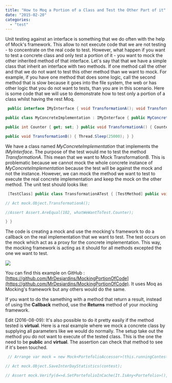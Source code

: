 ```yaml
---
title: "How to Moq a Portion of a Class and Test the Other Part of it"
date: "2015-02-20"
categories: 
  - "test"
---
```


Unit testing against an interface is something that we do often with the help of Mock's framework. This allow to not execute code that we are not testing - to concentrate on the real code to test. However, what happen if you want to test a concrete class and only test a portion of it - you want to mock the other inherited method of that interface. Let's say that that we have a simple class that inherit an interface with two methods. If one method call the other and that we do not want to test this other method than we want to mock. For example, if you have one method that does some logic, call the second method that is slow because it goes into the file system, the web or has other logic that you do not want to tests, than you are in this scenario. Here is some code that we will use to demonstrate how to test only a portion of a class whilst having the rest Moq.


```csharp
 public interface IMyInterface { void TransformationA(); void TransformationB(); }

public class MyConcreteImplementation : IMyInterface { public MyConcreteImplementation(int counter) { Counter = counter; }

public int Counter { get; set; } public void TransformationA() { Counter++; TransformationB(); Counter++; }

public void TransformationB() { Thread.Sleep(25000); } } 
```

We have a class named _MyConcreteImplementation_ that implements the _IMyInterface_. The purpose of the test would me to test the method _TransformationA_. This mean that we want to Mock TransformationB. This is problematic because we cannot mock the whole concrete instance of _MyConcreteImplementation_ because the test will be against the mock and not the instance. However, we can mock the method we want to test to execute the real concrete implementation and keep the mock on the other method. The unit test should looks like:


```csharp
 [TestClass] public class TransformationATest { [TestMethod] public void MyTest() { //Arrange var whatWeWantToTest = new MyConcreteImplementation(100); var mock = new Mock<IMyInterface>(); mock.Setup(d => d.TransformationA()).Callback(whatWeWantToTest.TransformationA); // -- We do nothing for B --

// Act mock.Object.TransformationA();

//Assert Assert.AreEqual(102, whatWeWantToTest.Counter);

} } 
```

The code is creating a mock and use the mocking's framework to do a callback on the real implementation that we want to test. The test occurs on the mock which act as a proxy for the concrete implementation. This way, the mocking framework is acting as it should for all methods excepted the one we want to test.

![](images/MyTestGreen.png)

You can find this example on GitHub : [https://github.com/MrDesjardins/MockingPortionOfCode](https://github.com/MrDesjardins/MockingPortionOfCode). It uses Moq as Mocking's framework but any others would do the same.

If you want to do the samething with a method that return a result, instead of using the **Callback** method, use the **Returns** method of your mocking framework.

Edit (2016-08-09): It's also possible to do it pretty easily if the method tested is **virtual**. Here is a real example where we mock a concrete class by supplying all parameters like we would do normally. The setup take out the method you do not want to execute of the tested class. This is the one the need to be **public** and **virtual**. The assertion can check that method to see if it's been touched. 
```csharp
 // Arrange var mock = new Mock<PortefolioAccessor>(this.runningContest.Object, this.unitOfWork.Object, this.UnitOfWorkDapper.Object, this.portefolioRepository.Object, this.cache.Object); mock.Setup(d => d.SetPortefolioInCache(It.IsAny<Portefolio>(), false));

// Act mock.Object.SaveInterDayStatistics(contest);

// Assert mock.Verify(d=>d.SetPortefolioInCache(It.IsAny<Portefolio>(), false), Times.Exactly(1)); 
```
